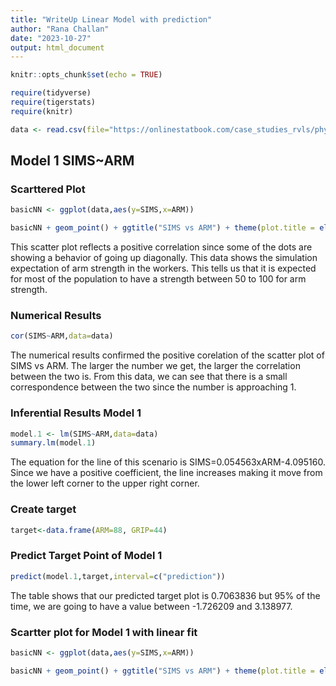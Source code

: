 ```yaml
---
title: "WriteUp Linear Model with prediction"
author: "Rana Challan"
date: "2023-10-27"
output: html_document
---
```


```r
knitr::opts_chunk$set(echo = TRUE)

require(tidyverse)
require(tigerstats)
require(knitr)

data <- read.csv(file="https://onlinestatbook.com/case_studies_rvls/physical_strength/data.txt",sep="",header=TRUE)  

```


## Model 1 SIMS~ARM
### Scarttered Plot



```r
basicNN <- ggplot(data,aes(y=SIMS,x=ARM))

```

```r
basicNN + geom_point() + ggtitle("SIMS vs ARM") + theme(plot.title = element_text(hjust = 0.5, size = 20))
```


This scatter plot reflects a positive correlation since some of the dots are showing a behavior of going up diagonally. This data shows the simulation expectation of arm strength in the workers. This tells us that it is expected for most of the population to have a strength between 50 to 100 for arm strength. 


### Numerical Results

```r
cor(SIMS~ARM,data=data)
```


The numerical results confirmed the positive corelation of the scatter plot of SIMS vs ARM.
The larger the number we get, the larger the correlation between the two is. From this data, we can see that there is a small correspondence between the two since the number is approaching 1. 


### Inferential Results Model 1

```r
model.1 <- lm(SIMS~ARM,data=data)
summary.lm(model.1)
```


The equation for the line of this scenario is SIMS=0.054563xARM-4.095160. Since we have a positive coefficient, the line increases making it move from the lower left corner to the upper right corner.


### Create target

```r
target<-data.frame(ARM=88, GRIP=44)
```



### Predict Target Point of Model 1

```r
predict(model.1,target,interval=c("prediction"))
```


The table shows that our predicted target plot is 0.7063836 but 95% of the time, we are going to have a value between -1.726209 and 3.138977. 


### Scartter plot for Model 1 with linear fit

```r
basicNN <- ggplot(data,aes(y=SIMS,x=ARM))

```

```r
basicNN + geom_point() + ggtitle("SIMS vs ARM") + theme(plot.title = element_text(hjust = 0.5, size = 20)) + geom_smooth(method=lm)

```

















































